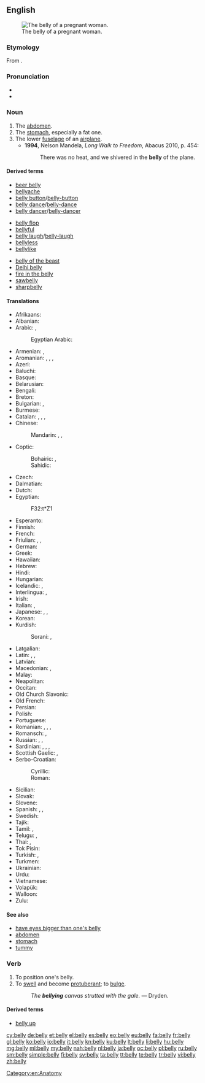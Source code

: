 ==English==
[[Image:Pregnant belly button.jpg|thumb|right|The belly of a pregnant woman.]]

===Etymology===
From {{etyl|ang|en}} {{term|bælg|bælġ|lang=ang}}.

===Pronunciation===
* {{audio|en-us-belly.ogg|Audio (US)}}
* {{rhymes|ɛli}}

===Noun===
{{en-noun|bell|ies}}

# The [[abdomen]].
# The [[stomach]], especially a fat one.
# The lower [[fuselage]] of an [[airplane]].
#* '''1994''', Nelson Mandela, ''Long Walk to Freedom'', Abacus 2010, p. 454:
#*: There was no heat, and we shivered in the '''belly''' of the plane.

====Derived terms====
{{rel-top3|Terms derived from ''belly''}}
* [[beer belly]]
* [[bellyache]]
* [[belly button]]/[[belly-button]]
* [[belly dance]]/[[belly-dance]]
* [[belly dancer]]/[[belly-dancer]]
{{rel-mid3}}
* [[belly flop]]
* [[bellyful]]
* [[belly laugh]]/[[belly-laugh]]
* [[bellyless]]
* [[bellylike]]
{{rel-mid3}}
* [[belly of the beast]]
* [[Delhi belly]]
* [[fire in the belly]]
* [[sawbelly]]
* [[sharpbelly]]
{{rel-bottom}}

====Translations====
{{trans-top|abdomen}}
* Afrikaans: {{t-|af|maag}}
* Albanian: {{t+|sq|bark}}
* Arabic: {{t-|ar|معدة|f|tr=má3ida|sc=Arab}}, {{t-|ar|بطن|m|tr=baṭn|sc=Arab}}
*: Egyptian Arabic: {{tø|arz|بطن|f|tr=baṭn|sc=Arab}}
* Armenian: {{t-|hy|փոր|tr=p’or}}, {{t-|hy|որովայն|tr=orovayn}}
* Aromanian: {{t-|rup|pãntic}}, {{t-|rup|pãnticã}}, {{t-|rup|bicã}}, {{t-|rup|foale}}
* Azeri: {{t+|az|göbək}}
* Baluchi: {{tø|bal|لاپ|tr=láp}}
* Basque: {{t-|eu|sabel}}
* Belarusian: {{t-|be|жывот|m|tr=žyvót|sc=Cyrl}}
* Bengali: {{t-|bn|পেট|tr=peţ|sc=Beng}}
* Breton: {{t+|br|kof|m}}
* Bulgarian: {{t+|bg|корем|m|tr=korém|sc=Cyrl}}, {{t+|bg|шкембе|tr=škembe}}
* Burmese: {{t+|my|ဗိုက်|tr=baik|sc=Mymr}}
* Catalan: {{t+|ca|buc|m}}, {{t-|ca|abdomen|m}}, {{t+|ca|panxa|f}}, {{t+|ca|ventre}}
* Chinese:
*: Mandarin: {{t|cmn|腹|tr=fù|sc=Hani}}, {{t|cmn|腹部|tr=fùbù|sc=Hani}}, {{t-|cmn|肚子|tr=dùzi|sc=Hani}}
* Coptic:
*: Bohairic:  {{tø|cop|ϧⲏⲧ|m|tr=xīd, xīt|sc=Copt}}, {{tø|cop|ⲛⲉϫⲓ|f|tr=ned͡ʒi|sc=Copt}}
*: Sahidic:  {{tø|cop|ϩⲏ|m|tr=hī|sc=Copt}}
* Czech: {{t+|cs|břicho|n}}
* Dalmatian: {{tø|dlm|viantro|m}}
* Dutch: {{t+|nl|buik}}
* Egyptian: {{tø|egy|ẖt|sc=Egyp}}
*: <hiero>F32:t*Z1</hiero>
* Esperanto: {{t-|eo|ventro}}
* Finnish: {{t+|fi|maha}}
* French: {{t+|fr|ventre|m}}
* Friulian: {{tø|fur|vintri|m}}, {{tø|fur|panze|f}}, {{tø|fur|gradoan}}
* German: {{t+|de|Bauch|m}}
* Greek: {{t+|el|κοιλιά|tr=koiliá}}
* Hawaiian: {{tø|haw|ʻōpū}}
* Hebrew: {{t+|he|בטן|f|tr=béten|alt=בֶּטֶן|sc=Hebr}}
* Hindi: {{t+|hi|पेट|m|tr=pēṭ|sc=Deva}}
* Hungarian: {{t+|hu|has}}
* Icelandic: {{t+|is|magi|m}}, {{qualifier|childish}} {{t-|is|malli|m}}
* Interlingua: {{t-|ia|pancia}}, {{t-|ia|ventre}}
* Irish: {{t-|ga|bolg|m}}
* Italian: {{t+|it|pancia|f}}, {{t+|it|ventre|f}}
* Japanese: {{t+|ja|胃|tr=い, i|sc=Jpan}}, {{t+|ja|お腹|tr=おなか, o-naka|sc=Jpan}}, {{t+|ja|腹|tr=はら, hara|sc=Jpan}}
* Korean: {{t+|ko|배|tr=bae|sc=Kore}}
* Kurdish:
*: Sorani: {{t-|ku|زگ|tr=zig|sc=ku-Arab}}, {{t-|ku|ورگ|tr=wirg|sc=ku-Arab}}
{{trans-mid}}
* Latgalian: {{tø|ltg|vādars|m}}
* Latin: {{t-|la|abdomen}}, {{t-|la|venter}}, {{t-|la|pantex}}
* Latvian: {{t+|lv|vēders|m}}
* Macedonian: {{t-|mk|мев|m|tr=mev}}, {{t-|mk|стомак|m|tr=stómak}}
* Malay: {{t-|ms|perut}}
* Neapolitan: {{tø|nap|panza|f}}
* Occitan: {{t+|oc|ventre}}
* Old Church Slavonic: {{tø|cu|чрѣво|n|tr=črěvo|sc=Cyrs}}
* Old French: {{tø|fro|ventre|m}}
* Persian: {{t+|fa|شکم|tr=šekam}}
* Polish: {{t+|pl|brzuch|m}}
* Portuguese: {{t+|pt|barriga|f}}
* Romanian: {{t+|ro|burtă}}, {{t-|ro|abdomen}}, {{t-|ro|pântece}}, {{qualifier|pop}} {{t-|ro|vintre}}
* Romansch: {{t-|rm|venter}}, {{t-|rm|vainter}}
* Russian: {{t+|ru|живот|m|tr=živót}}, {{qualifier|disparaging}} {{t+|ru|брюхо|n|tr=brjúxo|sc=Cyrl}}, {{t+|ru|пузо|n|tr=púzo|sc=Cyrl}}
* Sardinian: {{t-|sc|bentre}}, {{t-|sc|bentri}}, {{t-|sc|brente}}, {{t-|sc|brenti}}
* Scottish Gaelic: {{t-|gd|balg|m}}, {{t-|gd|brù|f}}
* Serbo-Croatian:
*: Cyrillic: {{t-|sh|трбух|m|sc=Cyrl}}
*: Roman: {{t-|sh|trbuh|m}}
* Sicilian: {{t+|scn|panza|f}}
* Slovak: {{t-|sk|brucho|n}}
* Slovene: {{t+|sl|trebuh|m}}
* Spanish: {{t+|es|barriga}}, {{t+|es|panza}}, {{t+|es|vientre}}
* Swedish: {{t+|sv|mage}}
* Tajik: {{t-|tg|шикам|tr=šikam|sc=Cyrl}}
* Tamil: {{t+|ta|தொப்பை|sc=Taml}}, {{t+|ta|தொந்தி|sc=Taml}}
* Telugu: {{t+|te|పొట్ట|tr=poTTa|sc=Telu}}, {{t+|te|కడుపు|tr=kaDupu|sc=Telu}}
* Thai: {{t+|th|ท้อง|tr=tóng|sc=Thai}}, {{t|th|พุง|tr=phung|sc=Thai}}
* Tok Pisin: {{t+|tpi|bel}}
* Turkish: {{t+|tr|göbek}}, {{t+|tr|karın}}
* Turkmen: {{t-|tk|garyn}}
* Ukrainian: {{t-|uk|живіт|m|tr=žyvít|sc=Cyrl}}
* Urdu: {{t-|ur|پیٹ|m|tr=pēṭ|sc=ur-Arab}}
* Vietnamese: {{t+|vi|bụng}}
* Volapük: {{t+|vo|bälid}}
* Walloon: {{t+|wa|vinte|m}}
* Zulu: {{t+|zu|isisu|c7|c8}}
{{trans-bottom}}

====See also====
* [[have eyes bigger than one's belly]]
* [[abdomen]]
* [[stomach]]
* [[tummy]]

===Verb===
{{en-verb|bellies|bellying|bellied}}

# To position one's belly.
# To [[swell]] and become [[protuberant]]; to [[bulge]].
#: ''The '''bellying''' canvas strutted with the gale.'' &mdash; Dryden.

====Derived terms====
* [[belly up]]

[[Category:en:Anatomy]]

[[cy:belly]]
[[de:belly]]
[[et:belly]]
[[el:belly]]
[[es:belly]]
[[eo:belly]]
[[eu:belly]]
[[fa:belly]]
[[fr:belly]]
[[gl:belly]]
[[ko:belly]]
[[io:belly]]
[[it:belly]]
[[kn:belly]]
[[ku:belly]]
[[lt:belly]]
[[li:belly]]
[[hu:belly]]
[[mg:belly]]
[[ml:belly]]
[[my:belly]]
[[nah:belly]]
[[nl:belly]]
[[ja:belly]]
[[oc:belly]]
[[pl:belly]]
[[ru:belly]]
[[sm:belly]]
[[simple:belly]]
[[fi:belly]]
[[sv:belly]]
[[ta:belly]]
[[tt:belly]]
[[te:belly]]
[[tr:belly]]
[[vi:belly]]
[[zh:belly]]